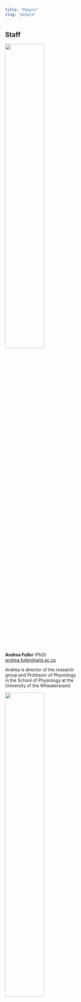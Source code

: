 ```yaml
---
title: "People"
slug: "people"
---
```


## Staff
<!-- start staff flex container -->
<div class="flex-container"> 

<!-- Andrea Fuller -->
<div class="card flex-item">
<img src="../img/people/1-andrea-fuller.jpg" class="img-circle" style="width:50%;">
<div class="container">
<b>Andrea Fuller</b> (PhD) 
<br><a href="mailto:andrea.fuller@wits.ac.za">andrea.fuller@wits.ac.za</a> 
<p style="max-width:230px;text-align:left">Andrea is director of the research group and Professor of Physiology in the School of Physiology at the University of the Witwatersrand.</p>
</div>
</div>
<!-- Robyn Hetem  -->
<div class="card flex-item">
<img src="../img/people/2-robyn-hetem.jpg" class="img-circle" style="width:50%;">
<div class="container">
<b>Robyn Hetem</b> (PhD) 
<br><a href="mailto:robyn.hetem@wits.ac.za">robyn.hetem@wits.ac.za</a> 
<p style="max-width:230px;text-align:left">Robyn is a Researcher in the School of Animal, Plant and Environmental Sciences at the University of the Witwatersrand.</p>
</div>
</div>
<!-- Leith Meyer -->
<div class="card flex-item">
<img src="../img/people/3-leith-meyer.jpg" class="img-circle" style="width:50%;">
<div class="container">
<b>Leith Meyer</b> (BVSc, PhD) 
<br><a href="mailto:leith.meyer@up.ac.za">leith.meyerm@up.ac.za</a> 
<p style="max-width:230px;text-align:left">Leith is an Associate Professor in the Department of Paraclinical Sciences at the University of Pretoria, South Africa, and an Honorary Senior Research Fellow in the School of Physiology at the University of the Witwatersrand.</p>
</div>
</div>
<!-- Shane Maloney  -->
<div class="card flex-item">
<img src="../img/people/4-shane-maloney.jpg" class="img-circle" style="width:50%;">
<div class="container">
<b>Shane Maloney</b> (PhD) 
<br><a href="mailto:shane.maloney@uwa.edu.au">shane.maloney@uwa.edu.au</a> 
<p style="max-width:230px;text-align:left">Shane is a Professor of Physiology and Head of the School of Human Sciences at the University of Western Australia, Australia, and an Honorary Professorial Research Fellow in the School of Physiology at the University of the Witwatersrand.</p>
</div>
</div>
<!-- Richard McFarland  -->
<div class="card flex-item">
<img src="../img/people/5-richard-mcfarland.jpg" class="img-circle" style="width:50%;">
<div class="container">
<b>Richard McFarland</b> (PhD) 
<br><a href="mailto:richard.mcfarland@wisc.edu">richard.mcfarland@wisc.edu</a> 
<p style="max-width:230px;text-align:left">Richard is an Assistant Professor in the Department of Anthropology at the University of Wisconsin-Madison, USA, and an Honorary Senior Research Fellow in the School of Physiology at the University of the Witwatersrand.</p>
</div>
</div>
<!-- Duncan Mitchell  -->
<div class="card flex-item">
<img src="../img/people/6-duncan-mitchell.jpg" class="img-circle" style="width:50%;">
<div class="container">
<b>Duncan Mitchell</b> (PhD, DSc) 
<br><a href="mailto:duncan.mitchell@wits.ac.za">duncan.mitchell@wits.ac.za</a> 
<p style="max-width:230px;text-align:left">Duncan is Emeritus Professor and Honorary Professorial Research Fellow in the School of Physiology at the University of the Witwatersrand, and an Adjunct Professor in the School of Human Sciences at the University of Western Australia.</p>
</div>
</div>
<!-- Benjamin Rey  -->
<div class="card flex-item">
<img src="../img/people/7-benjamin-rey.jpg" class="img-circle" style="width:50%;">
<div class="container">
<b>Benjamin Rey</b> (PhD) 
<br><a href="mailto:benjamin.rey@univ-lyon1.fr">benjamin.rey@univ-lyon1.fr</a> 
<p style="max-width:230px;text-align:left">Benjamin is a Research Assistant at the Biometry and Evolutionary Biology Laboratory at the University of Lyon, in France, and an Honorary Research Fellow in the School of Physiology at the University of the Witwatersrand.</p>
</div>
</div>

</div>
<!-- end staff flex container -->

## Postdoctoral fellows
<!-- start postdoc flex container -->
<div class="flex-container"> 

<!-- Ned Snelling -->
<div class="card flex-item">
<img src="../img/people/edward-snelling.jpg" class="img-circle" style="width:50%;">
<div class="container">
<b>Edward Snelling</b> (PhD) 
<br><a href="mailto:edward.snelling@wits.ac.za">edward.snelling@wits.ac.za</a> 
<p style="max-width:230px;text-align:left">Ned, a Claude Leon Foundation postdoctoral fellow, is a comparative physiologist with an interest in understanding the relationships between structure and function across a range of species. He obtained his PhD at the University of Adelaide, under the supervision of the eminent comparative physiologist, Roger Seymour.</p>
</div>
</div>
<!-- Tanja van de Ven  -->
<div class="card flex-item">
<img src="../img/people/tanja-vandeven.jpg" class="img-circle" style="width:50%;">
<div class="container">
<b>Tanja van de Ven</b> (PhD) 
<br><a href="mailto:tanja.vandeven@wits.ac.za">tanja.vandeven@wits.ac.za</a> 
<p style="max-width:230px;text-align:left">Tanja studied the responses of birds to heat during her PhD at the University of Cape Town, under the supervision of Susie Cunningham and Andrew McKechnie. Having lived in the Kalahari for much of that time, she extends her interests now to understand how mammals in hot, arid environments will cope with climate change.</p>
</div>
</div>

</div>
<!-- end postdoc flex container -->

## Technical staff
<!-- start tech staff flex container -->
<div class="flex-container"> 

<!-- Tapiwa Chinaka -->
<div class="card flex-item">
<img src="../img/people/tapiwa-chinaka.jpg" class="img-circle" style="width:50%;">
<div class="container">
<b>Tapiwa Chinaka</b> 
<br><a href="mailto:tapiwa.chinaka@wits.ac.za">tapiwa.chinaka@wits.ac.za</a> 
<p style="max-width:230px;text-align:left">Tapiwa is a senior technician in the group.</p>
</div>
</div>
<!-- Tanja van de Ven  -->
<div class="card flex-item">
<img src="../img/people/zipho-zwane.jpg" class="img-circle" style="width:50%;">
<div class="container">
<b>Zipho Zwane</b>
<br><a href="mailto:zipho.zwane@wits.ac.za">zipho.zwane@wits.ac.za</a> 
<p style="max-width:230px;text-align:left">Zipho is a technician in the group.</p>
</div>
</div>

</div>
<!-- end tech staff flex container -->

## Postgraduate students
<!-- start postgrad flex container -->
<div class="flex-container"> 

<!-- Arista Botha -->
<div class="card flex-item">
<img src="../img/people/arista-botha.jpg" class="img-circle" style="width:50%;">
<div class="container">
<b>Arista Botha</b>
<br><a href="mailto:arista.vanstaden@wits.ac.za">arista.vanstaden@wits.ac.za</a> 
<p style="max-width:230px;text-align:left"><span style="color:red;">Associate research officer</span> and <span style="color:red;">PhD candidate</span>: Body temperature patterns as an indication of nutritional well-being in ungulates. 
</p>
</div>
</div>
<!-- Melinda Boyers  -->
<div class="card flex-item">
<img src="../img/people/melinda-boyers.jpg" class="img-circle" style="width:50%;">
<div class="container">
<b>Melinda Boyers</b> 
<br><a href="mailto:boyers21@gmail.com">boyers21@gmail.com</a> 
<p style="max-width:230px;text-align:left"><span style="color:red;">PhD candidate</span>: A comparative study of movement and thermoregulatory responses of blue wildebeest and gemsbok to aridity.</p>
</div>
</div>
<!-- Jessica Briner -->
<div class="card flex-item">
<img src="../img/people/jessica-briner.jpg" class="img-circle" style="width:50%;">
<div class="container">
<b>Jessica Briner</b>
<br><a href="mailto:jessbriner@gmail.com">jessbriner@gmail.com</a> 
<p style="max-width:230px;text-align:left"><span style="color:red;">PhD candidate</span>: Effects of size, social status and age on body temperature regulation: a comparison of free-living chacma baboons and vervet monkeys.
</p>
</div>
</div>
<!-- Sophie Collier  -->
<div class="card flex-item">
<img src="../img/people/sophie-collier.jpg" class="img-circle" style="width:50%;">
<div class="container">
<b>Sophie Collier</b> 
<br><a href="mailto:SophieCollier2@hotmail.com">SophieCollier2@hotmail.com</a> 
<p style="max-width:230px;text-align:left"><span style="color:red;">PhD candidate</span>: Behavioural flexibility of chacma baboons in a changing thermal world.</p>
</div>
</div>
<!-- Kiara Haylock -->
<div class="card flex-item">
<img src="../img/people/kiara-haylock.jpg" class="img-circle" style="width:50%;">
<div class="container">
<b>Kiara Haylock</b>
<br><a href="mailto:kiara.haylock1@gmail.com">kiara.haylock1@gmail.com</a> 
<p style="max-width:230px;text-align:left"><span style="color:red;">PhD candidate</span>: Flexibility of body temperature and behaviour in sable antelope.</p>
</div>
</div>
<!-- Kimberly Jardine  -->
<div class="card flex-item">
<img src="../img/people/kimberly-jardine.jpg" class="img-circle" style="width:50%;">
<div class="container">
<b>Kimberly Jardine</b> 
<br><a href="mailto:kimberlyjardin1@gmail.com">kimberlyjardine1@gmail.com</a> 
<p style="max-width:230px;text-align:left"><span style="color:red;">PhD candidate</span>: Physiological consequences of immobilization and translocation for antelope.</p>
</div>
</div>
<!-- Wendy Panaino  -->
<div class="card flex-item">
<img src="../img/people/wendy-paniano.jpg" class="img-circle" style="width:50%;">
<div class="container">
<b>Wendy Panaino</b> 
<br><a href="mailto:wpanaino@gmail.com">wpanaino@gmail.com</a> 
<p style="max-width:230px;text-align:left"><span style="color:red;">PhD candidate</span>: Body temperature, diet and activity of free-living ground pangolins (<em>Smutsia temminckii</em>) in a semi-arid environment.</p>
</div>
</div>
<!-- Carmen Roberts  -->
<div class="card flex-item">
<img src="../img/people/carmen-roberts.jpg" class="img-circle" style="width:50%;">
<div class="container">
<b>Carmen Roberts</b> 
<br><a href="mailto:carmen.roberts101@yahoo.com">carmen.roberts@yahoo.com</a> 
<p style="max-width:230px;text-align:left"><span style="color:red;">MSc candidate</span>: Effect of lactation on body temperatures of free-living vervet monkeys.</p>
</div>
</div>
<!-- Nora Weyer  -->
<div class="card flex-item">
<img src="../img/people/nora-weyer.jpg" class="img-circle" style="width:50%;">
<div class="container">
<b>Nora Weyer</b> 
<br><a href="mailto:weyer.nora@gmail.com">weyer.nora@gmail.com</a> 
<p style="max-width:230px;text-align:left"><span style="color:red;">PhD candidate</span>: Physiological plasticity of free-living aardvark (<em>Orycteropus afer</em>) during changes in climate and resource availability.</p>
</div>
</div>
<!-- Gareth Zeiler  -->
<div class="card flex-item">
<img src="../img/people/gareth-zeiler.jpg" class="img-circle" style="width:50%;">
<div class="container">
<b>Gareth Zeiler</b> 
<br><a href="mailto:gareth.zeiler@up.ac.za">gareth.zeiler@up.ac.za</a> 
<p style="max-width:230px;text-align:left"><span style="color:red;">PhD candidate</span>: Physiological effects of rapid intravenous infusion of fluids for the treatment of hypovolaemic hypotension in anaesthetised cats.</p>
</div>
</div>

<!-- end postgrad flex container -->
</div>

## Recent alumni
<!-- start alumni flex container -->
<div class="flex-container"> 

<!-- Peter Buss -->
<div class="card flex-item">
<img src="../img/people/peter-buss.jpg" class="img-circle" style="width:50%;">
<div class="container">
<b>Peter Buss</b>
<p style="max-width:230px;text-align:left"><em>Veterinary Senior Manager, South African National Parks</em>
<br><span style="color:red;">PhD</span> (2017): Understanding the physiological basis for managing anaesthetic related hypoxia in wildlife.</p>
</div>
</div>
<!-- Shaun D’Araujo -->
<div class="card flex-item">
<img src="../img/people/shaun-daraujo.jpg" class="img-circle" style="width:50%;">
<div class="container">
<b>Shaun D’Araujo</b>
<p style="max-width:230px;text-align:left"><em>Guide, Londolozi Game Reserve, South Africa</em>
<br><span style="color:red;">MSc</span> (2016): The relationship between body and environmental temperatures in savanna elephants (<em>Loxodonta africana</em>).</p>
</div>
</div>
<!-- Stephanie de Lange -->
<div class="card flex-item">
<img src="../img/people/stephanie-delange.jpg" class="img-circle" style="width:50%;">
<div class="container">
<b>Stephanie de Lange</b>
<p style="max-width:230px;text-align:left"><em>Park Warden, Gondwana Collection, Namibia</em>
<br><span style="color:red;">MSc</span> (2016): Tremors in white rhinoceros (<em>Ceratotherium simum</em>) during chemical immobilisation.
</p>
</div>
</div>
<!-- Anna Haw -->
<div class="card flex-item">
<img src="../img/people/anna-haw.jpg" class="img-circle" style="width:50%;">
<div class="container">
<b>Anna Haw</b>
<p style="max-width:230px;text-align:left"><em>MBA candidate, Stanford University, USA</em>
<br><span style="color:red;">PhD</span> (2016): Reduction of respiratory depression during chemical immobilization of herbivores.</p>
</div>
</div>
<!-- Hilary Lease -->
<div class="card flex-item">
<img src="../img/people/hilary-lease.jpg" class="img-circle" style="width:50%;">
<div class="container">
<b>Hilary Lease</b>
<p style="max-width:230px;text-align:left"><em>Lecturer, University of Arizona, USA</em>
<br><span style="color:red;">Postdoctoral fellow</span> (2014)</p>
</div>
</div>
<!-- Michael Mole -->
<div class="card flex-item">
<img src="../img/people/michael-mole.jpg" class="img-circle" style="width:50%;">
<div class="container">
<b>Michael Mole</b>
<p style="max-width:230px;text-align:left"><em>Research Assistant, University of Pretoria, South Africa</em>
<br><span style="color:red;">MSc</span> (2016): Behavioural thermoregulation in free-ranging savanna elephants (<em>Loxodonta africana</em>).</p>
</div>
</div>
<!-- Davison Moyo -->
<div class="card flex-item">
<img src="../img/people/davison-moyo.jpg" class="img-circle" style="width:50%;">
<div class="container">
<b>Davison Moyo</b>
<p style="max-width:230px;text-align:left"><span style="color:red;">PhD</span> (2017): Thermoregulation, febrile responses and intestinal fluid secretion of local pigs: responses that could buffer effects of climate change.</p>
</div>
</div>
<!-- Ian Murray -->
<div class="card flex-item">
<img src="../img/people/ian-murray.jpg" class="img-circle" style="width:50%;">
<div class="container">
<b>Ian Murray</b>
<p style="max-width:230px;text-align:left"><em>Conservation Biologist, Arizona, USA</em>
<br><span style="color:red;">Postdoctoral fellow</span> (2015)</p>
</div>
</div>
<!-- Maartin Strauss -->
<div class="card flex-item">
<img src="../img/people/maartin-strauss.jpg" class="img-circle" style="width:50%;">
<div class="container">
<b>Maartin Strauss</b>
<p style="max-width:230px;text-align:left"><em>Senior Lecturer, University of South Africa (UNISA), South Africa</em>
<br><span style="color:red;">PhD</span> (2017): Water conservation strategies of large African ungulates.</p>
</div>
</div>

<!-- end alumni flex container -->
</div>

